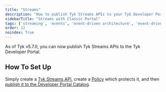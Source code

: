 ```yaml
---
title: "Streams"
description: "How to publish Tyk Streams APIs to your Tyk Developer Portal"
sidebarTitle: "Streams with Classic Portal"
tags: ['streaming', 'events', 'event-driven architecture', 'event-driven architectures', 'kafka']
order: 12
noindex: True
---
```



<LegacyClassicPortalApi/>

As of Tyk v5.7.0, you can now publish Tyk Streams APIs to the Tyk Developer Portal.

## How To Set Up

Simply create a [Tyk Streams API](/nightly/api-management/event-driven-apis#getting-started), create a [Policy](/nightly/api-management/gateway-config-managing-classic#create-a-security-policy-with-the-dashboard) which protects it, and then [publish it to the Developer Portal Catalog](/nightly/portal/overview/getting-started#publish-an-api-product).
